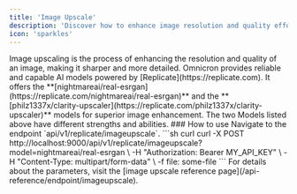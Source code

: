 ```yaml
---
title: 'Image Upscale'
description: 'Discover how to enhance image resolution and quality effortlessly.'
icon: 'sparkles'
---
```

<Card title="Image Upscaling" icon="sparkles">
 Image upscaling is the process of enhancing the resolution and quality of an image, making it sharper and more detailed. Omnicron provides reliable and capable AI models powered by [Replicate](https://replicate.com). It offers the **[nightmareai/real-esrgan](https://replicate.com/nightmareai/real-esrgan)** and the **[philz1337x/clarity-upscaler](https://replicate.com/philz1337x/clarity-upscaler)** models for superior image enhancement.
<Note>The two Models listed above have different strengths and abilities.</Note>
</Card>
### How to use
Navigate to the endpoint `api/v1/replicate/imageupscale`.
```sh curl
curl -X POST http://localhost:9000/api/v1/replicate/imageupscale?model=nightmareai/real-esrgan \
  -H "Authorization: Bearer MY_API_KEY" \
  -H "Content-Type: multipart/form-data" \
  -f file: some-file
```
<Info>For details about the parameters, visit the [image upscale reference page](/api-reference/endpoint/imageupscale).</Info>
